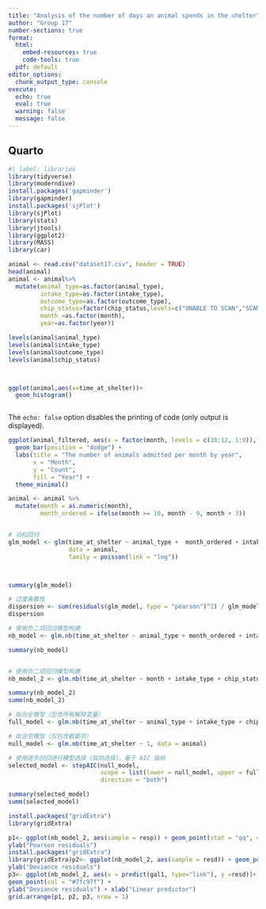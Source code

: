 ---
title: "Analysis of the number of days an animal spends in the shelter"
author: "Group 17"
number-sections: true
format: 
  html:
    embed-resources: true
    code-tools: true
  pdf: default
editor_options: 
  chunk_output_type: console
execute:
  echo: true
  eval: true
  warning: false
  message: false
---

## Quarto

```{r}
#| label: libraries
library(tidyverse)
library(moderndive)
install.packages('gapminder')
library(gapminder)
install.packages('sjPlot')
library(sjPlot)
library(stats)
library(jtools)
library(ggplot2)
library(MASS)
library(car)

```

```{r}

animal <- read.csv("dataset17.csv", header = TRUE)
head(animal)
animal <- animal%>%
  mutate(animal_type=as.factor(animal_type),
         intake_type=as.factor(intake_type),
         outcome_type=as.factor(outcome_type),
         chip_status=factor(chip_status,levels=c("UNABLE TO SCAN","SCAN CHIP","SCAN NO CHIP")),
         month =as.factor(month),
         year=as.factor(year))

levels(animal$animal_type)
levels(animal$intake_type)
levels(animal$outcome_type)
levels(animal$chip_status)



ggplot(animal,aes(x=time_at_shelter))+
  geom_histogram()
```

```         
```

The `echo: false` option disables the printing of code (only output is displayed).

```{r}

ggplot(animal_filtered, aes(x = factor(month, levels = c(10:12, 1:9)), fill = factor(year))) +
  geom_bar(position = "dodge") +
  labs(title = "The number of animals admitted per month by year",
       x = "Month",
       y = "Count",
       fill = "Year") +
  theme_minimal()

```

```{r}


animal <- animal %>%
  mutate(month = as.numeric(month),
         month_ordered = ifelse(month >= 10, month - 9, month + 3))


# 泊松回归
glm_model <- glm(time_at_shelter ~ animal_type +  month_ordered + intake_type +  chip_status,
                 data = animal,
                 family = poisson(link = "log"))



summary(glm_model)

# 过度离散性
dispersion <- sum(residuals(glm_model, type = "pearson")^2) / glm_model$df.residual
dispersion

# 使用负二项回归模型构建
nb_model <- glm.nb(time_at_shelter ~ animal_type + month_ordered + intake_type +  chip_status,data = animal)

summary(nb_model)


# 使用负二项回归模型构建
nb_model_2 <- glm.nb(time_at_shelter ~ month + intake_type + chip_status,data = animal)

summary(nb_model_2)
summ(nb_model_2)
```

```{r}
# 拟合全模型（包含所有解释变量）
full_model <- glm.nb(time_at_shelter ~ animal_type + intake_type + chip_status + month_ordered, data = animal)

# 拟合空模型（仅包含截距项）
null_model <- glm.nb(time_at_shelter ~ 1, data = animal)

# 使用逐步回归进行模型选择（双向选择），基于 AIC 指标
selected_model <- stepAIC(null_model, 
                          scope = list(lower = null_model, upper = full_model), 
                          direction = "both")

summary(selected_model)
summ(selected_model)

```

```{r}
install.packages("gridExtra")
library(gridExtra)

p1<- ggplot(nb_model_2, aes(sample = resp)) + geom_point(stat = "qq", color = "#7fc97f") +
ylab("Pearson residuals")
install.packages("gridExtra")
library(gridExtra)p2<- ggplot(nb_model_2, aes(sample = resd)) + geom_point(stat = "qq", color = "#7fc97f") +
ylab("Deviance residuals")
p3<- ggplot(nb_model_2, aes(x = predict(gal1, type="link"), y =resd))+
geom_point(col = "#7fc97f") +
ylab("Deviance residuals") + xlab("Linear predictor")
grid.arrange(p1, p2, p3, nrow = 1)
```

